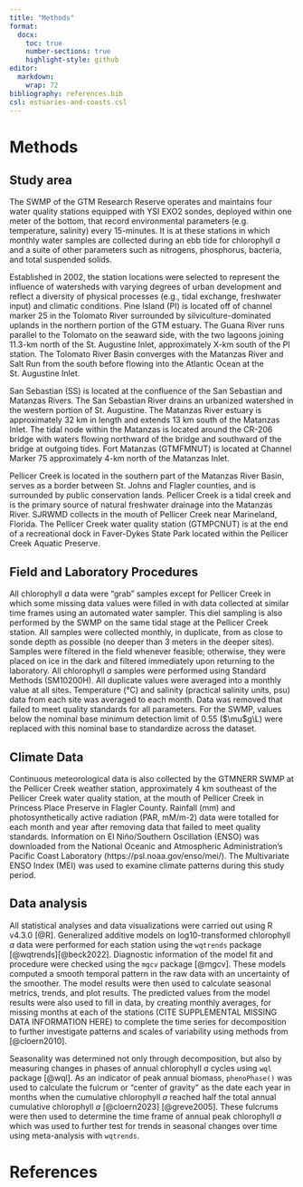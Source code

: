 ```yaml
---
title: "Methods"
format:
  docx:
    toc: true
    number-sections: true
    highlight-style: github
editor: 
  markdown: 
    wrap: 72
bibliography: references.bib
csl: estuaries-and-coasts.csl
---
```


# Methods

## Study area

The SWMP of the GTM Research Reserve operates and maintains four water
quality stations equipped with YSI EXO2 sondes, deployed within one
meter of the bottom, that record environmental parameters (e.g.
temperature, salinity) every 15-minutes. It is at these stations in
which monthly water samples are collected during an ebb tide for
chlorophyll *a* and a suite of other parameters such as nitrogens,
phosphorus, bacteria, and total suspended solids.

Established in 2002, the station locations were selected to represent
the influence of watersheds with varying degrees of urban development
and reflect a diversity of physical processes (e.g., tidal exchange,
freshwater input) and climatic conditions. Pine Island (PI) is located
off of channel marker 25 in the Tolomato River surrounded by
silviculture-dominated uplands in the northern portion of the GTM
estuary. The Guana River runs parallel to the Tolomato on the seaward
side, with the two lagoons joining 11.3-km north of the St. Augustine
Inlet, approximately X-km south of the PI station. The Tolomato River
Basin converges with the Matanzas River and Salt Run from the south
before flowing into the Atlantic Ocean at the St. Augustine Inlet.

San Sebastian (SS) is located at the confluence of the San Sebastian and
Matanzas Rivers. The San Sebastian River drains an urbanized watershed
in the western portion of St. Augustine. The Matanzas River estuary is
approximately 32 km in length and extends 13 km south of the Matanzas
Inlet. The tidal node within the Matanzas is located around the CR-206
bridge with waters flowing northward of the bridge and southward of the
bridge at outgoing tides. Fort Matanzas (GTMFMNUT) is located at Channel
Marker 75 approximately 4-km north of the Matanzas Inlet.

Pellicer Creek is located in the southern part of the Matanzas River
Basin, serves as a border between St. Johns and Flagler counties, and is
surrounded by public conservation lands. Pellicer Creek is a tidal creek
and is the primary source of natural freshwater drainage into the
Matanzas River. SJRWMD collects in the mouth of Pellicer Creek near
Marineland, Florida. The Pellicer Creek water quality station (GTMPCNUT)
is at the end of a recreational dock in Faver-Dykes State Park located
within the Pellicer Creek Aquatic Preserve.

## Field and Laboratory Procedures

All chlorophyll *a* data were "grab" samples except for Pellicer Creek
in which some missing data values were filled in with data collected at
similar time frames using an automated water sampler. This diel sampling
is also performed by the SWMP on the same tidal stage at the Pellicer
Creek station. All samples were collected monthly, in duplicate, from as
close to sonde depth as possible (no deeper than 3 meters in the deeper
sites). Samples were filtered in the field whenever feasible; otherwise,
they were placed on ice in the dark and filtered immediately upon
returning to the laboratory. All chlorophyll *a* samples were performed
using Standard Methods (SM10200H). All duplicate values were averaged
into a monthly value at all sites. Temperature (°C) and salinity
(practical salinity units, psu) data from each site was averaged to each
month. Data was removed that failed to meet quality standards for all
parameters. For the SWMP, values below the nominal base minimum
detection limit of 0.55 (\$\\mu\$g\\L) were replaced with this nominal
base to standardize across the dataset.

## Climate Data

Continuous meteorological data is also collected by the GTMNERR SWMP at
the Pellicer Creek weather station, approximately 4 km southeast of the
Pellicer Creek water quality station, at the mouth of Pellicer Creek in
Princess Place Preserve in Flagler County. Rainfall (mm) and
photosynthetically active radiation (PAR, mM/m-2) data were totalled for
each month and year after removing data that failed to meet quality
standards. Information on El Niño/Southern Oscillation (ENSO) was
downloaded from the National Oceanic and Atmospheric Administration's
Pacific Coast Laboratory (https://psl.noaa.gov/enso/mei/). The
Multivariate ENSO Index (MEI) was used to examine climate patterns
during this study period.

## Data analysis

All statistical analyses and data visualizations were carried out using
R v4.3.0 [@R]. Generalized additive models on log10-transformed
chlorophyll *a* data were performed for each station using the
`wqtrends` package [@wqtrends][@beck2022]. Diagnostic information of the
model fit and procedure were checked using the `mgcv` package [@mgcv].
These models computed a smooth temporal pattern in the raw data with an
uncertainty of the smoother. The model results were then used to
calculate seasonal metrics, trends, and plot results. The predicted
values from the model results were also used to fill in data, by
creating monthly averages, for missing months at each of the stations
(CITE SUPPLEMENTAL MISSING DATA INFORMATION HERE) to complete the time
series for decomposition to further investigate patterns and scales of
variability using methods from [@cloern2010].

Seasonality was determined not only through decomposition, but also by
measuring changes in phases of annual chlorophyll *a* cycles using `wql`
package [@wql]. As an indicator of peak annual biomass, `phenoPhase()`
was used to calculate the fulcrum or "center of gravity" as the date
each year in months when the cumulative chlorophyll *a* reached half the
total annual cumulative chlorophyll *a* [@cloern2023] [@greve2005].
These fulcrums were then used to determine the time frame of annual peak
chlorophyll *a* which was used to further test for trends in seasonal
changes over time using meta-analysis with `wqtrends`.

# References

